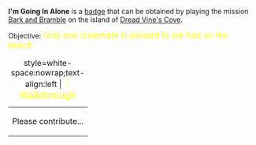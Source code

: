 '''I'm Going In Alone''' is a [[Badges|badge]] that can be obtained by playing the mission [[Bark and Bramble]] on the island of [[Dread Vine's Cove]].

Objective: <big style="color:yellow">Only one crewmate is allowed to set foot on the beach.</big>

{| class="mw-collapsible mw-collapsed"
|+ style=white-space:nowrap;text-align:left | <big style="color:yellow">💡 Walkthrough</big>
|-
| Please contribute...
|}